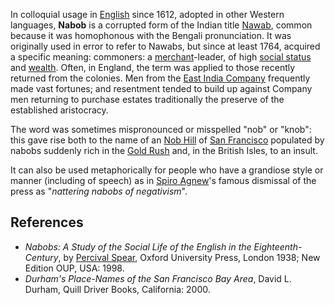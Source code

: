 {{otheruses}}

In colloquial usage in [[English language|English]] since 1612, adopted in other Western languages, '''Nabob''' is a corrupted form of the Indian title [[Nawab]], common because it was homophonous with the Bengali pronunciation. It was originally used in error to refer to Nawabs, but since at least 1764, acquired a specific meaning: commoners: a [[merchant]]-leader, of high [[social status]] and [[wealth]]. Often, in England, the term was applied to those recently returned from the colonies. Men from the [[East India Company]] frequently made vast fortunes; and resentment tended to build up against Company men returning to purchase estates traditionally the preserve of the established aristocracy. 

The word was sometimes mispronounced or misspelled "nob" or "knob": this gave rise both to the name of an [[exclusive district|Nob Hill]] of [[San Francisco]] populated by nabobs suddenly rich in the [[Gold Rush]] and, in the British Isles, to an insult.

It can also be used metaphorically for people who have a grandiose style or manner (including of speech) as in [[Spiro Agnew]]'s famous dismissal of the press as "''nattering nabobs of negativism''".

==References==
*''Nabobs: A Study of the Social Life of the English in the Eighteenth-Century'', by [[Percival Spear]], Oxford University Press, London 1938; New Edition OUP, USA: 1998.
*''Durham's Place-Names of the San Francisco Bay Area'', David L. Durham, Quill Driver Books, California: 2000.
